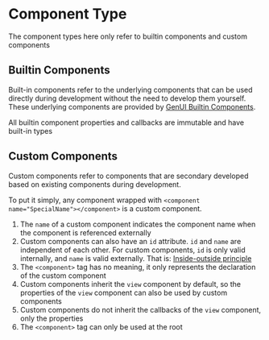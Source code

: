 # Component Type

The component types here only refer to builtin components and custom components

## Builtin Components

Built-in components refer to the underlying components that can be used directly during development without the need to develop them yourself. These underlying components are provided by [GenUI Builtin Components](/components/index).

All builtin component properties and callbacks are immutable and have built-in types

## Custom Components

Custom components refer to components that are secondary developed based on existing components during development.

To put it simply, any component wrapped with `<component name="SpecialName"></component>` is a custom component.

1. The `name` of a custom component indicates the component name when the component is referenced externally
2. Custom components can also have an `id` attribute. `id` and `name` are independent of each other. For custom components, `id` is only valid internally, and `name` is valid externally. That is: [Inside-outside principle](/doc/tutorial/template/basic#internal-and-external-principles)
3. The `<component>` tag has no meaning, it only represents the declaration of the custom component
4. Custom components inherit the `view` component by default, so the properties of the `view` component can also be used by custom components
5. Custom components do not inherit the callbacks of the `view` component, only the properties
6. The `<component>` tag can only be used at the root
